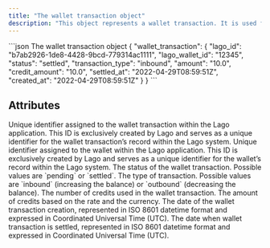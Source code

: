 ```yaml
---
title: "The wallet transaction object"
description: "This object represents a wallet transaction. It is used for topping up or voiding prepaid credits."
---
```


<RequestExample>
```json The wallet transaction object
{
  "wallet_transaction": {
    "lago_id": "b7ab2926-1de8-4428-9bcd-779314ac1111",
    "lago_wallet_id": "12345",
    "status": "settled",
    "transaction_type": "inbound",
    "amount": "10.0",
    "credit_amount": "10.0",
    "settled_at": "2022-04-29T08:59:51Z",
    "created_at": "2022-04-29T08:59:51Z"
  }
}
```
</RequestExample>

## Attributes

<ResponseField name="wallet_transaction" type="object">
  <Expandable title="object" defaultOpen="true">
    <ResponseField name="lago_id" type="string" required>
      Unique identifier assigned to the wallet transaction within the Lago application. This ID is exclusively created by Lago and serves as a unique identifier for the wallet transaction’s record within the Lago system.
    </ResponseField>
    <ResponseField name="lago_wallet_id" type="string" required>
      Unique identifier assigned to the wallet within the Lago application. This ID is exclusively created by Lago and serves as a unique identifier for the wallet’s record within the Lago system.
    </ResponseField>
    <ResponseField name="status" type="string" required>
      The status of the wallet transaction. Possible values are `pending` or `settled`.
    </ResponseField>
    <ResponseField name="transaction_type" type="string" required>
      The type of transaction. Possible values are `inbound` (increasing the balance) or `outbound` (decreasing the balance).
    </ResponseField>
    <ResponseField name="credit_amount" type="string" required>
      The number of credits used in the wallet transaction.
    </ResponseField>
    <ResponseField name="amount" type="string" required>
      The amount of credits based on the rate and the currency.
    </ResponseField>
    <ResponseField name="created_at" type="string" required>
      The date of the wallet transaction creation, represented in ISO 8601 datetime format and expressed in Coordinated Universal Time (UTC).
    </ResponseField>
    <ResponseField name="settled_at" type="string">
      The date when wallet transaction is settled, represented in ISO 8601 datetime format and expressed in Coordinated Universal Time (UTC).
    </ResponseField>
  </Expandable>
</ResponseField>